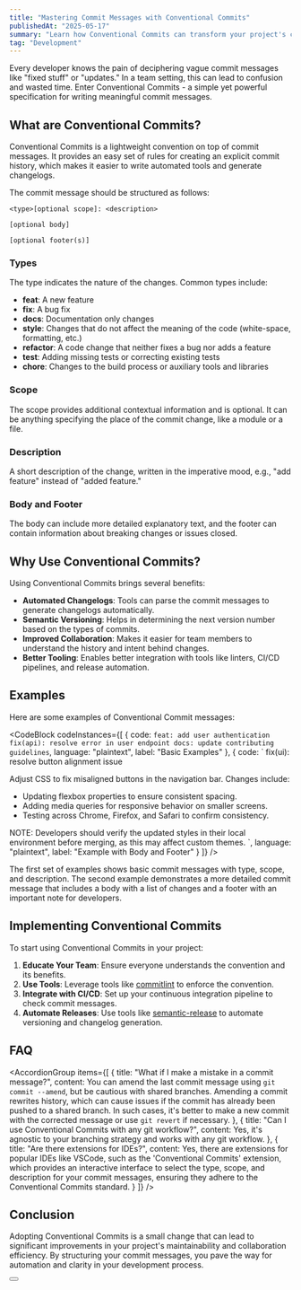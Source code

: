 ```yaml
---
title: "Mastering Commit Messages with Conventional Commits"
publishedAt: "2025-05-17"
summary: "Learn how Conventional Commits can transform your project's commit history into a clear, structured, and automated changelog."
tag: "Development"
---
```


Every developer knows the pain of deciphering vague commit messages like "fixed stuff" or "updates." In a team setting, this can lead to confusion and wasted time. Enter Conventional Commits - a simple yet powerful specification for writing meaningful commit messages.

## What are Conventional Commits?

Conventional Commits is a lightweight convention on top of commit messages. It provides an easy set of rules for creating an explicit commit history, which makes it easier to write automated tools and generate changelogs.

The commit message should be structured as follows:

```
<type>[optional scope]: <description>

[optional body]

[optional footer(s)]
```

### Types

The type indicates the nature of the changes. Common types include:

- **feat**: A new feature
- **fix**: A bug fix
- **docs**: Documentation only changes
- **style**: Changes that do not affect the meaning of the code (white-space, formatting, etc.)
- **refactor**: A code change that neither fixes a bug nor adds a feature
- **test**: Adding missing tests or correcting existing tests
- **chore**: Changes to the build process or auxiliary tools and libraries

### Scope

The scope provides additional contextual information and is optional. It can be anything specifying the place of the commit change, like a module or a file.

### Description

A short description of the change, written in the imperative mood, e.g., "add feature" instead of "added feature."

### Body and Footer

The body can include more detailed explanatory text, and the footer can contain information about breaking changes or issues closed.

## Why Use Conventional Commits?

Using Conventional Commits brings several benefits:

- **Automated Changelogs**: Tools can parse the commit messages to generate changelogs automatically.
- **Semantic Versioning**: Helps in determining the next version number based on the types of commits.
- **Improved Collaboration**: Makes it easier for team members to understand the history and intent behind changes.
- **Better Tooling**: Enables better integration with tools like linters, CI/CD pipelines, and release automation.

## Examples

Here are some examples of Conventional Commit messages:

<CodeBlock
    codeInstances={[
        {
            code: `
feat: add user authentication
fix(api): resolve error in user endpoint
docs: update contributing guidelines
      `,
            language: "plaintext",
            label: "Basic Examples"
        },
        {
            code: `
fix(ui): resolve button alignment issue

Adjust CSS to fix misaligned buttons in the navigation bar. Changes include:
- Updating flexbox properties to ensure consistent spacing.
- Adding media queries for responsive behavior on smaller screens.
- Testing across Chrome, Firefox, and Safari to confirm consistency.

NOTE: Developers should verify the updated styles in their local environment before merging, as this may affect custom themes.
`,
            language: "plaintext",
            label: "Example with Body and Footer"
        }
    ]}
/>

The first set of examples shows basic commit messages with type, scope, and description.
The second example demonstrates a more detailed commit message that includes a body with a list of changes and a footer with an important note for developers.

## Implementing Conventional Commits

To start using Conventional Commits in your project:

1. **Educate Your Team**: Ensure everyone understands the convention and its benefits.
2. **Use Tools**: Leverage tools like [commitlint](https://commitlint.js.org/) to enforce the convention.
3. **Integrate with CI/CD**: Set up your continuous integration pipeline to check commit messages.
4. **Automate Releases**: Use tools like [semantic-release](https://semantic-release.gitbook.io/) to automate versioning and changelog generation.

## FAQ

<AccordionGroup
    items={[
        {
            title: "What if I make a mistake in a commit message?",
            content: <Text variant="body-default-s" onBackground="neutral-weak">You can amend the last commit message using `git commit --amend`, but be cautious with shared branches. Amending a commit rewrites history, which can cause issues if the commit has already been pushed to a shared branch. In such cases, it's better to make a new commit with the corrected message or use `git revert` if necessary.</Text>
        },
        {
            title: "Can I use Conventional Commits with any git workflow?",
            content: <Text variant="body-default-s" onBackground="neutral-weak">Yes, it's agnostic to your branching strategy and works with any git workflow.</Text>
        },
        {
            title: "Are there extensions for IDEs?",
            content: <Text variant="body-default-s" onBackground="neutral-weak">Yes, there are extensions for popular IDEs like VSCode, such as the 'Conventional Commits' extension, which provides an interactive interface to select the type, scope, and description for your commit messages, ensuring they adhere to the Conventional Commits standard.</Text>
        }
    ]}
/>

## Conclusion

Adopting Conventional Commits is a small change that can lead to significant improvements in your project's maintainability and collaboration efficiency. By structuring your commit messages, you pave the way for automation and clarity in your development process.

<Row fillWidth horizontal="center" marginTop="16">
    <Button href="https://conventionalcommits.org" label="Learn More" variant="primary" suffixIcon="chevronRight" />
</Row>